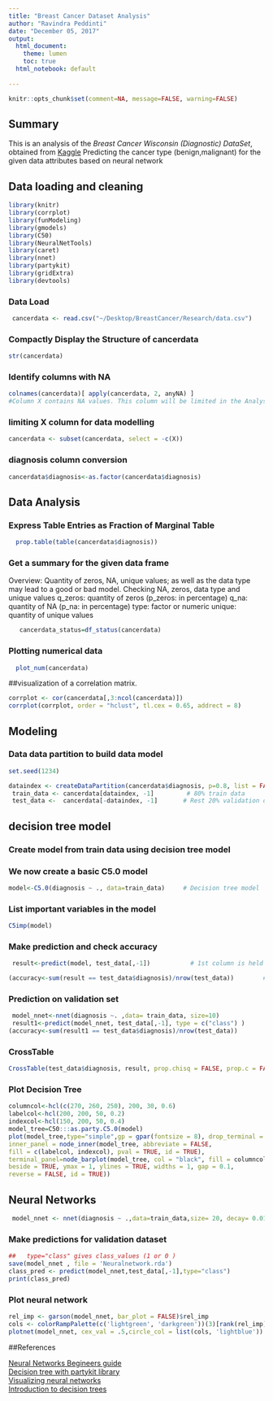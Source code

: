 ```yaml
---
title: "Breast Cancer Dataset Analysis"
author: "Ravindra Peddinti"
date: "December 05, 2017"
output:
  html_document: 
    theme: lumen
    toc: true
  html_notebook: default
  
---
```



```r
knitr::opts_chunk$set(comment=NA, message=FALSE, warning=FALSE)
```

## Summary

This is an analysis of the *Breast Cancer Wisconsin (Diagnostic) DataSet*, obtained from [Kaggle](https://www.kaggle.com/uciml/breast-cancer-wisconsin-data)
Predicting the cancer type (benign,malignant) for the given data attributes  based on neural network



## Data loading and cleaning

```r
library(knitr)
library(corrplot)
library(funModeling)
library(gmodels)
library(C50)
library(NeuralNetTools)
library(caret)
library(nnet)
library(partykit)
library(gridExtra)
library(devtools)
```


### Data Load
```r
 cancerdata <- read.csv("~/Desktop/BreastCancer/Research/data.csv")
```
                     
### Compactly Display the Structure of  cancerdata

```r
str(cancerdata)
```

### Identify columns with NA

```r
colnames(cancerdata)[ apply(cancerdata, 2, anyNA) ]
#Column X contains NA values. This column will be limited in the Analysis/Modelling dataset.
```
### limiting  X column for data modelling
```r
cancerdata <- subset(cancerdata, select = -c(X))
```

### diagnosis column conversion
```r
cancerdata$diagnosis<-as.factor(cancerdata$diagnosis) 
```

## Data Analysis
### Express Table Entries as Fraction of Marginal Table
```r
  prop.table(table(cancerdata$diagnosis))
```
### Get a summary for the given data frame 
                
  Overview: Quantity of zeros, NA, unique values; as well as the data type may  lead to a good or bad model. 
  Checking NA, zeros, data type and unique values
  q_zeros: quantity of zeros (p_zeros: in percentage)
  q_na: quantity of NA (p_na: in percentage)
  type: factor or numeric
  unique: quantity of unique values

```r
   cancerdata_status=df_status(cancerdata)
```
### Plotting numerical data
```r
  plot_num(cancerdata)
```

##visualization of a correlation matrix.

```r
corrplot <- cor(cancerdata[,3:ncol(cancerdata)])
corrplot(corrplot, order = "hclust", tl.cex = 0.65, addrect = 8)
```


## Modeling  

### Data data partition to build data model 
                   
```r
set.seed(1234)

dataindex <- createDataPartition(cancerdata$diagnosis, p=0.8, list = FALSE)   # 80:20 data partition
 train_data <- cancerdata[dataindex, -1]         # 80% train data
 test_data <-  cancerdata[-dataindex, -1]       # Rest 20% validation data
```

## decision tree model 
### Create model from train data using decision tree model 
### We now create a basic C5.0 model
```r
model<-C5.0(diagnosis ~ ., data=train_data)     # Decision tree model  We use DEFAULT parameter values
```
### List important variables in the model
 ```r
 C5imp(model)
 ```
### Make prediction and check accuracy
```r
 result<-predict(model, test_data[,-1])           # 1st column is held back. It is diagnosis 
```
```r
(accuracy<-sum(result == test_data$diagnosis)/nrow(test_data))        # decision tree Accuracy
```
###   Prediction on validation set
```r
 model_nnet<-nnet(diagnosis ~. ,data= train_data, size=10)
 result1<-predict(model_nnet, test_data[,-1], type = c("class") )       # Prediction on validation set
(accuracy<-sum(result1 == test_data$diagnosis)/nrow(test_data))        # nnet Accuracy
```

### CrossTable
```r
CrossTable(test_data$diagnosis, result, prop.chisq = FALSE, prop.c = FALSE, prop.r = FALSE, dnn = c("Actual","Predicted "))
```

### Plot Decision Tree
```r
columncol<-hcl(c(270, 260, 250), 200, 30, 0.6)
labelcol<-hcl(200, 200, 50, 0.2)
indexcol<-hcl(150, 200, 50, 0.4)
model_tree=C50:::as.party.C5.0(model)
plot(model_tree,type="simple",gp = gpar(fontsize = 8), drop_terminal = TRUE, tnex=1,
inner_panel = node_inner(model_tree, abbreviate = FALSE,
fill = c(labelcol, indexcol), pval = TRUE, id = TRUE),
terminal_panel=node_barplot(model_tree, col = "black", fill = columncol[c(1,2,4)], 
beside = TRUE, ymax = 1, ylines = TRUE, widths = 1, gap = 0.1,
reverse = FALSE, id = TRUE))
```
                                
                                

    
## Neural Networks
```r
 model_nnet <- nnet(diagnosis ~ .,data=train_data,size= 20, decay= 0.01, rang=0.6,trace=TRUE,maxit=200 )
```
### Make predictions for validation dataset

```r
##   type="class" gives class_values (1 or 0 )
save(model_nnet , file = 'Neuralnetwork.rda')
class_pred <- predict(model_nnet,test_data[,-1],type="class")
print(class_pred)
```


###  Plot neural network
```r
rel_imp <- garson(model_nnet, bar_plot = FALSE)$rel_imp
cols <- colorRampPalette(c('lightgreen', 'darkgreen'))(3)[rank(rel_imp)]
plotnet(model_nnet, cex_val = .5,circle_col = list(cols, 'lightblue'))
```

##References

| <a href="https://www.kdnuggets.com/2016/08/begineers-guide-neural-networks-r.html">Neural Networks Begineers guide</a>
| <a href="https://rmanic.wordpress.com/2016/05/19/creating-a-well-formatted-decision-tree-with-partykit-and-listing-the-rules-of-the-nodes/">Decision tree with partykit library</a>
| <a href="https://beckmw.wordpress.com/tag/neural-network/">Visualizing neural networks</a>
| <a href="https://eight2late.wordpress.com/2016/02/16/a-gentle-introduction-to-decision-trees-using-r/">Introduction to decision trees</a>




